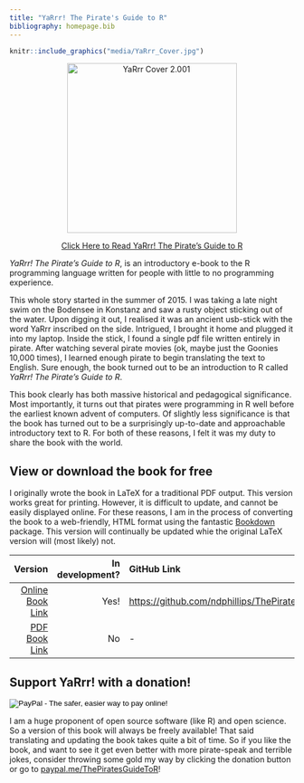 ```yaml
---
title: "YaRrr! The Pirate's Guide to R"
bibliography: homepage.bib
---
```


```r
knitr::include_graphics("media/YaRrr_Cover.jpg")
```

<p style="text-align: center;"><a href="https://bookdown.org/ndphillips/YaRrr/"><img src="http://ndphillips.github.io/media/YaRrr_Cover.jpg" alt="YaRrr Cover 2.001" width="300" /></a></p>

<p style="text-align: center;"><a href="https://bookdown.org/ndphillips/YaRrr/">Click Here to Read YaRrr! The Pirate's Guide to R</a></p>


*YaRrr! The Pirate's Guide to R*, is an introductory e-book to the R programming language written for people with little to no programming experience.

This whole story started in the summer of 2015. I was taking a late night swim on the Bodensee in Konstanz and saw a rusty object sticking out of the water. Upon digging it out, I realised it was an ancient usb-stick with the word YaRrr inscribed on the side. Intrigued, I brought it home and plugged it into my laptop. Inside the stick, I found a single pdf file written entirely in pirate. After watching several pirate movies (ok, maybe just the Goonies 10,000 times), I learned enough pirate to begin translating the text to English. Sure enough, the book turned out to be an introduction to R called *YaRrr! The Pirate’s Guide to R*.

This book clearly has both massive historical and pedagogical significance. Most importantly, it turns out that pirates were programming in R well before the earliest known advent of computers. Of slightly less significance is that the book has turned out to be a surprisingly up-to-date and approachable introductory text to R. For both of these reasons, I felt it was my duty to share the book with the world.

## View or download the book for free

I originally wrote the book in LaTeX for a traditional PDF output. This version works great for printing. However, it is difficult to update, and cannot be easily displayed online. For these reasons, I am in the process of converting the book to a web-friendly, HTML format using the fantastic [Bookdown](https://bookdown.org) package. This version will continually be updated whie the original LaTeX version will (most likely) not.


| Version| In development?| GitHub Link
|------:|----:|:-----|
| [Online Book Link](https://bookdown.org/ndphillips/YaRrr/)|    Yes!|[https://github.com/ndphillips/ThePiratesGuideToR](https://github.com/ndphillips/ThePiratesGuideToR)     |
| [PDF Book Link](https://drive.google.com/file/d/0B4udF24Yxab0S1hnZlBBTmgzM3M/view?usp=sharing)|    No| -     |


## Support YaRrr! with a donation!

<form action="https://www.paypal.com/cgi-bin/webscr" method="post" target="_top"><input name="cmd" type="hidden" value="_s-xclick" /><input name="hosted_button_id" type="hidden" value="NWE3NP9LHDQ6J" /><input alt="PayPal - The safer, easier way to pay online!" name="submit" src="https://www.paypalobjects.com/webstatic/en_US/i/btn/png/silver-pill-paypal-34px.png" type="image" /><img src="https://www.paypalobjects.com/en_US/i/scr/pixel.gif" alt="" width="1" height="1" border="0" /></form>

I am a huge proponent of open source software (like R) and open science. So a version of this book will always be freely available! That said translating and updating the book takes quite a bit of time. So if you like the book, and want to see it get even better with more pirate-speak and terrible jokes, consider throwing some gold my way by clicking the donation button or go to [paypal.me/ThePiratesGuideToR](paypal.me/ThePiratesGuideToR)!



